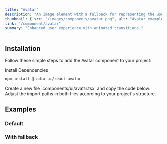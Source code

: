 ```yaml
---
title: "Avatar"
description: "An image element with a fallback for representing the user."
thumbnail: { src: "/images/components/avatar.png", alt: "Avatar example" }
link: "/component/avatar"
summary: "Enhanced user experience with animated transitions."
---
```


<ComponentPreview name="avatar-demo" />

## Installation

Follow these simple steps to add the Avatar component to your project:

<Steps>

<Step>
Install Dependencies
</Step>

```bash 
npm install @radix-ui/react-avatar 
```

<Step>
    Create a new file `components/ui/avatar.tsx` and copy the code below:
</Step>

<CollapsibleSource name="avatar" />

<Step>
    Adjust the import paths in both files according to your project's structure.
</Step>

</Steps>

## Examples

### Default

<ComponentPreview name="avatar-desc" />

### With fallback

<ComponentPreview name="avatar-stack" />
